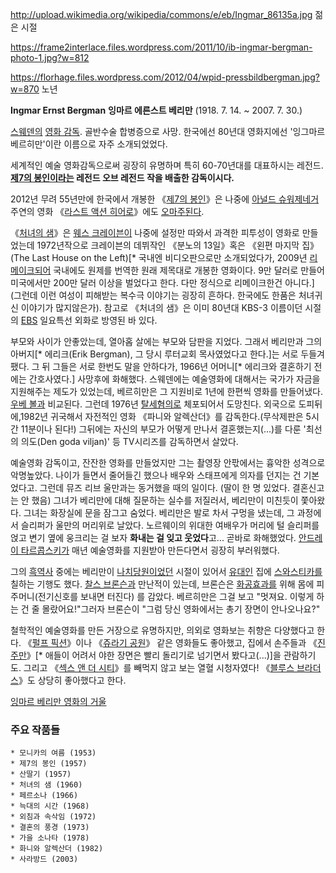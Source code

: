 http://upload.wikimedia.org/wikipedia/commons/e/eb/Ingmar_86135a.jpg
젊은 시절

https://frame2interlace.files.wordpress.com/2011/10/ib-ingmar-bergman-photo-1.jpg?w=812

https://florhage.files.wordpress.com/2012/04/wpid-pressbildbergman.jpg?w=870
노년

'''Ingmar Ernst Bergman'''
'''잉마르 에른스트 베리만''' 
(1918. 7. 14. ~ 2007. 7. 30.)

[[스웨덴]]의 [[영화 감독]]. 골반수술 합병증으로 사망. 한국에선 80년대 영화지에선 '잉그마르 베르히만'이란 이름으로 자주 소개되었었다.

세계적인 예술 영화감독으로써 굉장히 유명하며 특히 60-70년대를 대표하시는 레전드.
'''[[제7의 봉인]]이라는 레전드 오브 레전드 작을 배출한 감독이시다.''' 

2012년 무려 55년만에 한국에서 개봉한 《[[제7의 봉인]]》은 나중에 [[아널드 슈워제네거]] 주연의 영화 《[[라스트 액션 히어로]]》에도 [[오마주]]된다.

《[[처녀의 샘]]》은 [[웨스 크레이븐]]이 나중에 설정만 따와서 과격한 피투성이 영화로 만들었는데 1972년작으로 크레이븐의 데뷔작인 《분노의 13일》혹은 《왼편 마지막 집》(The Last House on the Left)[* 국내엔 비디오판으로만 소개되었다가, 2009년 [[리메이크]]되어 국내에도 원제를 번역한 원래 제목대로 개봉한 영화이다. 9만 달러로 만들어 미국에서만 200만 달러 이상을 벌었다고 한다. 다만 정식으로 리메이크한건 아니다.] (그런데 이런 여성이 피해받는 복수극 이야기는 굉장히 흔하다. 한국에도 한품은 처녀귀신 이야기가 많지않은가). 참고로 《처녀의 샘》은 이미 80년대 KBS-3 이름이던 시절의 [[EBS]] 일요특선 외화로 방영된 바 있다.

부모와 사이가 안좋았는데, 열아홉 살에는 부모와 담판을 지었다. 그래서 베리만과 그의 아버지[* 에리크(Erik Bergman), 그 당시 루터교회 목사였었다고 한다.]는 서로 두들겨팼다. 그 뒤 그들은 서로 한번도 말을 안하다가, 1966년 어머니[* 에리크와 결혼하기 전에는 간호사였다.] 사망후에 화해했다. 스웨덴에는 예술영화에 대해서는 국가가 자금을 지원해주는 제도가 있었는데, 베르히만은 그 지원비로 1년에 한편씩 영화를 만들어냈다. [[우베 볼]]과 비교된다. 그런데 1976년 [[탈세]]혐의로 체포되어서 도망친다. 외국으로 도피뒤에,1982년 귀국해서 자전적인 영화 《파니와 알렉산더》를 감독한다.(무삭제판은 5시간 11분이나 된다!) 그뒤에는 자신의 부모가 어떻게 만나서 결혼했는지(...)를 다룬 '최선의 의도(Den goda viljan)' 등 TV시리즈를 감독하면서 살았다.

예술영화 감독이고, 잔잔한 영화를 만들었지만 그는 촬영장 안팏에서는 흉악한 성격으로 악명높았다. 나이가 들면서 줄어들긴 했으나 배우와 스태프에게 의자를 던지는 건 기본었다고. 그런데 뮤즈 리브 울만과는 동거했을 때의 일이다. (딸이 한 명 있었다. 결혼신고는 안 했음) 그녀가 베리만에 대해 질문하는 실수를 저질러서, 베리만이 미친듯이 쫓아왔다. 그녀는 화장실에 문을 잠그고 숨었다. 베리만은 발로 차서 구멍을 냈는데, 그 과정에서 슬리퍼가 울만의 머리위로 날았다. 노르웨이의 위대한 여배우가 머리에 털 슬리퍼를 얹고 변기 옆에 웅크리는 걸 보자 '''화내는 걸 잊고 웃었다'''고... 곧바로 화해했었다. [[안드레이 타르콥스키]]가 매년 예술영화를 지원받아 만든다면서 굉장히 부러워했다. 

그의 [[흑역사]] 중에는 베리만이 [[나치당]]원이었던 시절이 있어서 [[유대인]] 집에 [[스와스티카]]를 칠하는 기행도 했다. [[찰스 브론슨]]과 만난적이 있는데, 브론슨은 [[화공효과]]를 위해 몸에 피주머니(전기신호를 보내면 터진다) 를 감았다. 베르히만은 그걸 보고 "멋져요. 이렇게 하는 건 줄 몰랐어요!"그러자 브론슨이 "그럼 당신 영화에서는 총기 장면이 안나오나요?"

철학적인 예술영화를 만든 거장으로 유명하지만, 의외로 영화보는 취향은 다양했다고 한다. 《[[펄프 픽션]]》이나 《[[쥬라기 공원]]》 같은 영화들도 좋아했고, 집에서 손주들과 《[[진주만(영화)|진주만]]》[* 애들이 어려서 야한 장면은 빨리 돌리기로 넘기면서 봤다고(...)]을 관람하기도. 그리고 《[[섹스 앤 더 시티]]》를 빼먹지 않고 보는 열혈 시청자였다! 《[[블루스 브라더스]]》도 상당히 좋아했다고 한다.

[https://vimeo.com/119452347 잉마르 베리만 영화의 거울]

=== 주요 작품들 ===
 * 모니카의 여름 (1953)
 * 제7의 봉인 (1957)
 * 산딸기 (1957)
 * 처녀의 샘 (1960)
 * 페르소나 (1966)
 * 늑대의 시간 (1968)
 * 외침과 속삭임 (1972)
 * 결혼의 풍경 (1973)
 * 가을 소나타 (1978)
 * 화니와 알렉산더 (1982)
 * 사라방드 (2003)
